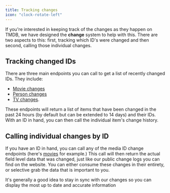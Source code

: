 ```yaml
---
title: Tracking changes
icon: "clock-rotate-left"
---
```


If you're interested in keeping track of the changes as they happen on TMDB, we have designed the **change** system to help with this. 
There are two aspects to this: first, tracking which ID's were changed and then second, calling those individual changes.

## Tracking changed IDs
There are three main endpoints you can call to get a list of recently changed IDs. They include:

- [Movie changes](https://emiloju.mintlify.app/api-reference/recent-changes/get-recently-changed-movies)
- [Person changes](https://emiloju.mintlify.app/api-reference/recent-changes/get-recently-changed-persons)
- [TV changes](https://emiloju.mintlify.app/api-reference/recent-changes/get-recently-changed-tv-shows). 

These endpoints will return a list of items that have been changed in the past 24 hours (by default but can be extended to 14 days) and their IDs. 
With an ID in hand, you can then call the individual item's change history.

## Calling individual changes by ID
If you have an ID in hand, you can call any of the media ID change endpoints (here's [movies](https://emiloju.mintlify.app/api-reference/movies/get-latest-changes) for example.) 
This call will then return the actual field level data that was changed, just like our public change logs you can find on the website. 
You can either consume these changes in their entirety, or selective grab the data that is important to you.

It's generally a good idea to stay in sync with our changes so you can display the most up to date and accurate information